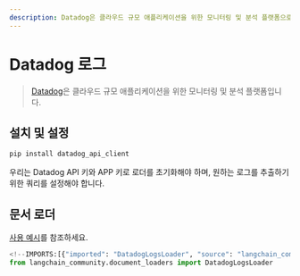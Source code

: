 ```yaml
---
description: Datadog은 클라우드 규모 애플리케이션을 위한 모니터링 및 분석 플랫폼으로, 로그를 추출하고 설정하는 방법을 안내합니다.
---
```


# Datadog 로그

> [Datadog](https://www.datadoghq.com/)은 클라우드 규모 애플리케이션을 위한 모니터링 및 분석 플랫폼입니다.

## 설치 및 설정

```bash
pip install datadog_api_client
```


우리는 Datadog API 키와 APP 키로 로더를 초기화해야 하며, 원하는 로그를 추출하기 위한 쿼리를 설정해야 합니다.

## 문서 로더

[사용 예시](/docs/integrations/document_loaders/datadog_logs)를 참조하세요.

```python
<!--IMPORTS:[{"imported": "DatadogLogsLoader", "source": "langchain_community.document_loaders", "docs": "https://api.python.langchain.com/en/latest/document_loaders/langchain_community.document_loaders.datadog_logs.DatadogLogsLoader.html", "title": "Datadog Logs"}]-->
from langchain_community.document_loaders import DatadogLogsLoader
```